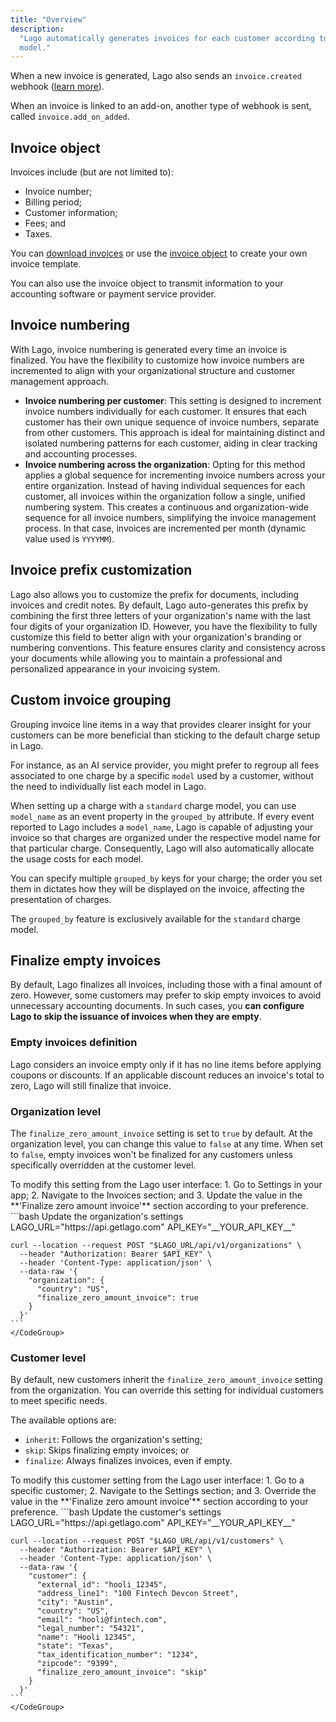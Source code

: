 ```yaml
---
title: "Overview"
description:
  "Lago automatically generates invoices for each customer according to the plan
  model."
---
```


When a new invoice is generated, Lago also sends an `invoice.created` webhook
([learn more](/api-reference/webhooks/messages)).

When an invoice is linked to an add-on, another type of webhook is sent, called
`invoice.add_on_added`.

## Invoice object[](#invoice-object "Direct link to heading")

Invoices include (but are not limited to):

- Invoice number;
- Billing period;
- Customer information;
- Fees; and
- Taxes.

You can [download invoices](/guide/invoicing/download-invoices) or use the
[invoice object](/api-reference/invoices/invoice-object) to create your own invoice
template.

<Tip>
  You can also use the invoice object to transmit information to your accounting
  software or payment service provider.
</Tip>

## Invoice numbering[](#invoice-numbering "Direct link to heading")

With Lago, invoice numbering is generated every time an invoice is finalized. You have the flexibility to customize how invoice numbers are incremented to align with your organizational structure and customer management approach.

- **Invoice numbering per customer**: This setting is designed to increment invoice numbers individually for each customer.
  It ensures that each customer has their own unique sequence of invoice numbers, separate from other customers.
  This approach is ideal for maintaining distinct and isolated numbering patterns for each customer, aiding in clear tracking and accounting processes.
- **Invoice numbering across the organization**: Opting for this method applies a global sequence for incrementing invoice numbers across your entire organization. Instead of having individual sequences for each customer, all invoices within the organization follow a single, unified numbering system. This creates a continuous and organization-wide sequence for all invoice numbers, simplifying the invoice management process. In that case, invoices are incremented per month (dynamic value used is `YYYYMM`).

## Invoice prefix customization[](#invoice-prefix-customization "Direct link to heading")

Lago also allows you to customize the prefix for documents, including invoices and credit notes.
By default, Lago auto-generates this prefix by combining the first three letters of your organization's name with the last four digits of your organization ID. However, you have the flexibility to fully customize this field to better align with your organization's branding or numbering conventions. This feature ensures clarity and consistency across your documents while allowing you to maintain a professional and personalized appearance in your invoicing system.

## Custom invoice grouping[](#invoice-grouping "Direct link to heading")

Grouping invoice line items in a way that provides clearer insight for your customers can be more beneficial than sticking to the default charge setup in Lago.

For instance, as an AI service provider, you might prefer to regroup all fees associated to one charge by a specific `model` used by a customer, without the need to individually list each model in Lago.

When setting up a charge with a `standard` charge model, you can use `model_name` as an event property in the `grouped_by` attribute. If every event reported to Lago includes a `model_name`, Lago is capable of adjusting your invoice so that charges are organized under the respective model name for that particular charge. Consequently, Lago will also automatically allocate the usage costs for each model.

You can specify multiple `grouped_by` keys for your charge; the order you set them in dictates how they will be displayed on the invoice, affecting the presentation of charges.

<Note>

The `grouped_by` feature is exclusively available for the `standard` charge model.

</Note>


## Finalize empty invoices
By default, Lago finalizes all invoices, including those with a final amount of zero. However, some customers may prefer to skip empty invoices to avoid unnecessary accounting documents. 
In such cases, you **can configure Lago to skip the issuance of invoices when they are empty**.

### Empty invoices definition
Lago considers an invoice empty only if it has no line items before applying coupons or discounts. 
If an applicable discount reduces an invoice's total to zero, Lago will still finalize that invoice.

### Organization level
The `finalize_zero_amount_invoice` setting is set to `true` by default. At the organization level, you can change this value to `false` at any time.
When set to `false`, empty invoices won't be finalized for any customers unless specifically overridden at the customer level.

<Tabs>
  <Tab title="Dashboard">
    To modify this setting from the Lago user interface:
    1. Go to Settings in your app;
    2. Navigate to the Invoices section; and
    3. Update the value in the **'Finalize zero amount invoice'** section according to your preference.

  </Tab>

  <Tab title="API">
    <CodeGroup>
    ```bash Update the organization's settings
    LAGO_URL="https://api.getlago.com"
    API_KEY="__YOUR_API_KEY__"

    curl --location --request POST "$LAGO_URL/api/v1/organizations" \
      --header "Authorization: Bearer $API_KEY" \
      --header 'Content-Type: application/json' \
      --data-raw '{
        "organization": {
          "country": "US",
          "finalize_zero_amount_invoice": true
        }
      }'
    ```
    </CodeGroup>
  </Tab>

</Tabs>

### Customer level
By default, new customers inherit the `finalize_zero_amount_invoice` setting from the organization.
You can override this setting for individual customers to meet specific needs. 

The available options are:
- `inherit`: Follows the organization's setting;
- `skip`: Skips finalizing empty invoices; or
- `finalize`: Always finalizes invoices, even if empty.

<Tabs>
  <Tab title="Dashboard">
    To modify this customer setting from the Lago user interface:
    1. Go to a specific customer;
    2. Navigate to the Settings section; and
    3. Override the value in the **'Finalize zero amount invoice'** section according to your preference.
  </Tab>

  <Tab title="API">
    <CodeGroup>
    ```bash Update the customer's settings
    LAGO_URL="https://api.getlago.com"
    API_KEY="__YOUR_API_KEY__"

    curl --location --request POST "$LAGO_URL/api/v1/customers" \
      --header "Authorization: Bearer $API_KEY" \
      --header 'Content-Type: application/json' \
      --data-raw '{
        "customer": {
          "external_id": "hooli_12345",
          "address_line1": "100 Fintech Devcon Street",
          "city": "Austin",
          "country": "US",
          "email": "hooli@fintech.com",
          "legal_number": "54321",
          "name": "Hooli 12345",
          "state": "Texas",
          "tax_identification_number": "1234",
          "zipcode": "9399",
          "finalize_zero_amount_invoice": "skip"
        }
      }'
    ```
    </CodeGroup>
  </Tab>
  
</Tabs>